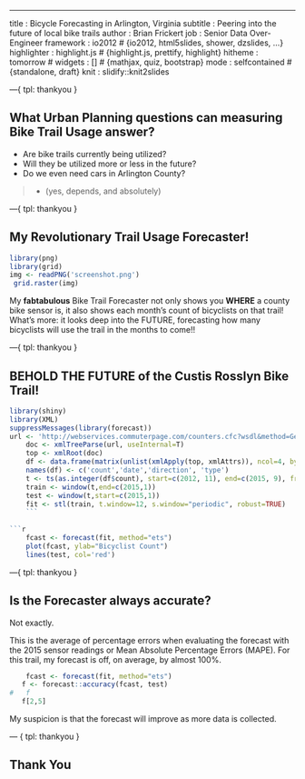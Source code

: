 ---
title       : Bicycle Forecasting in Arlington, Virginia
subtitle    : Peering into the future of local bike trails
author      : Brian Frickert
job         : Senior Data Over-Engineer
framework   : io2012        # {io2012, html5slides, shower, dzslides, ...}
highlighter : highlight.js  # {highlight.js, prettify, highlight}
hitheme     : tomorrow      # 
widgets     : []            # {mathjax, quiz, bootstrap}
mode        : selfcontained # {standalone, draft}
knit        : slidify::knit2slides

---{
 tpl: thankyou
}


## What Urban Planning questions can measuring Bike Trail Usage answer?

  * Are bike trails currently being utilized?
  * Will they be utilized more or less in the future?
  * Do we even need cars in Arlington County?
  
  > * (yes, depends, and absolutely)

---{
 tpl: thankyou
}

## My Revolutionary Trail Usage Forecaster!

```r
library(png)
library(grid)
img <- readPNG('screenshot.png')
 grid.raster(img)
```

My **fabtabulous** Bike Trail Forecaster not only shows you **WHERE** 
a county bike sensor is, it also shows each month's count of bicyclists
on that trail! What's more: it looks deep into the FUTURE, forecasting
how many bicyclists will use the trail in the months to come!!

---{
 tpl: thankyou
}

## BEHOLD THE FUTURE of the Custis Rosslyn Bike Trail!

```r
library(shiny)
library(XML)
suppressMessages(library(forecast))
url <- 'http://webservices.commuterpage.com/counters.cfc?wsdl&method=GetCountInDateRange&counterid=4&startDate=01/01/2005&endDate=10/31/2015&direction=&mode=B&interval=d'
    doc <- xmlTreeParse(url, useInternal=T)
    top <- xmlRoot(doc)
    df <- data.frame(matrix(unlist(xmlApply(top, xmlAttrs)), ncol=4, byrow=T),stringsAsFactors = F)
    names(df) <- c('count','date','direction', 'type')
    t <- ts(as.integer(df$count), start=c(2012, 11), end=c(2015, 9), frequency=12)
    train <- window(t,end=c(2015,1))
    test <- window(t,start=c(2015,1))
    fit <- stl(train, t.window=12, s.window="periodic", robust=TRUE)
    ```
    
```r
    fcast <- forecast(fit, method="ets")
    plot(fcast, ylab="Bicyclist Count")
    lines(test, col='red')
```    

---{
 tpl: thankyou
}

## Is the Forecaster always accurate?

Not exactly.

This is the average of percentage errors when evaluating the forecast with the 2015 sensor readings 
or Mean Absolute Percentage Errors (MAPE). For this trail, my forecast is off, on average, by almost 100%.

```r
    fcast <- forecast(fit, method="ets")
   f <- forecast::accuracy(fcast, test)
#   f
   f[2,5]
```

My suspicion is that the forecast will improve as more data is collected.

--- {
 tpl: thankyou
}

## Thank You

